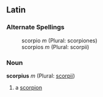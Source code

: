 ==Latin==
===Alternate Spellings===
:scorpio ''m'' (Plural: scorpiones)
:scorpios ''m'' (Plural: scorpii)
===Noun===
'''scorpius''' ''m'' (Plural: [[scorpii]])

#a [[scorpion]]